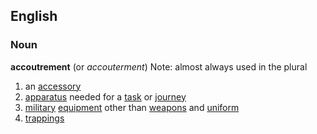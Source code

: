 ==English==
===Noun===
'''accoutrement'''  (or ''accouterment'') Note: almost always used in the plural
#an [[accessory]]
#[[apparatus]] needed for a [[task]] or [[journey]]
#[[military]] [[equipment]] other than [[weapons]] and [[uniform]]
#[[trappings]]